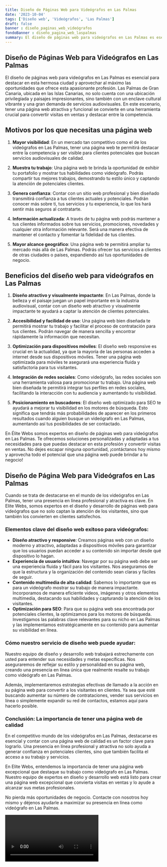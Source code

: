 ```yaml
---
title: Diseño de Páginas Web para Videógrafos en Las Palmas
date: '2023-10-04'
tags: ['Diseño web', 'Videógrafos', 'Las Palmas']
draft: false
banner : diseño_paginas_web_videógrafos
fondoBanner : diseño_pagina_web_laspalmas
summary: El diseño de páginas web para videógrafos en Las Palmas es esencial para destacar en esta hermosa ciudad y aprovechar al máximo las oportunidades que ofrece esta apasionante profesión. Las Palmas de Gran Canaria, ubicada en las Islas Canarias, no solo cuenta con una ubicación privilegiada y paisajes impresionantes, sino también con un enclave cultural vibrante y una gran demanda de servicios audiovisuales. En este escenario, tener una página web atractiva y funcional se convierte en una herramienta crucial para convertir visitas en ventas y destacar entre la competencia.
---
```


## Diseño de Páginas Web para Videógrafos en Las Palmas

El diseño de páginas web para videógrafos en Las Palmas es esencial para destacar en esta hermosa ciudad y aprovechar al máximo las oportunidades que ofrece esta apasionante profesión. Las Palmas de Gran Canaria, ubicada en las Islas Canarias, no solo cuenta con una ubicación privilegiada y paisajes impresionantes, sino también con un enclave cultural vibrante y una gran demanda de servicios audiovisuales. En este escenario, tener una página web atractiva y funcional se convierte en una herramienta crucial para convertir visitas en ventas y destacar entre la competencia.

## Motivos por los que necesitas una página web

1. **Mayor visibilidad**: En un mercado tan competitivo como el de los videógrafos en Las Palmas, tener una página web te permitirá destacar entre la competencia y ser visible para clientes potenciales que buscan servicios audiovisuales de calidad.

2. **Muestra tu trabajo**: Una página web te brinda la oportunidad de exhibir tu portafolio y mostrar tus habilidades como videógrafo. Podrás compartir tus mejores trabajos, demostrando tu estilo único y captando la atención de potenciales clientes.

3. **Genera confianza**: Contar con un sitio web profesional y bien diseñado transmitirá confianza a tus clientes actuales y potenciales. Podrán conocer más sobre ti, tus servicios y tu experiencia, lo que los hará sentir más seguros al contratarte.

4. **Información actualizada**: A través de tu página web podrás mantener a tus clientes informados sobre tus servicios, promociones, novedades y cualquier otra información relevante. Será una manera efectiva de mantener el contacto y fomentar la fidelidad de tus clientes.

5. **Mayor alcance geográfico**: Una página web te permitirá ampliar tu mercado más allá de Las Palmas. Podrás ofrecer tus servicios a clientes de otras ciudades o países, expandiendo así tus oportunidades de negocio.

## Beneficios del diseño web para videógrafos en Las Palmas

1. **Diseño atractivo y visualmente impactante**: En Las Palmas, donde la belleza y el paisaje juegan un papel importante en la industria audiovisual, contar con un diseño web atractivo y visualmente impactante te ayudará a captar la atención de clientes potenciales.

2. **Accesibilidad y facilidad de uso**: Una página web bien diseñada te permitirá mostrar tu trabajo y facilitar el proceso de contratación para tus clientes. Podrán navegar de manera sencilla y encontrar rápidamente la información que necesitan.

3. **Optimización para dispositivos móviles**: El diseño web responsive es crucial en la actualidad, ya que la mayoría de las personas acceden a internet desde sus dispositivos móviles. Tener una página web optimizada para móviles te asegurará una experiencia fluida y satisfactoria para tus visitantes.

4. **Integración de redes sociales**: Como videógrafo, las redes sociales son una herramienta valiosa para promocionar tu trabajo. Una página web bien diseñada te permitirá integrar tus perfiles en redes sociales, facilitando la interacción con tu audiencia y aumentando tu visibilidad.

5. **Posicionamiento en buscadores**: El diseño web optimizado para SEO te ayudará a mejorar tu visibilidad en los motores de búsqueda. Esto significa que tendrás más probabilidades de aparecer en los primeros resultados cuando alguien busque un videógrafo en Las Palmas, aumentando así tus posibilidades de ser contactado.

En Élite Webs somos expertos en diseño de páginas web para videógrafos en Las Palmas. Te ofrecemos soluciones personalizadas y adaptadas a tus necesidades para que puedas destacar en esta profesión y convertir visitas en ventas. No dejes escapar ninguna oportunidad, ¡contáctanos hoy mismo y aprovecha todo el potencial que una página web puede brindar a tu negocio!

<GifSeo />

<Cta />

## Diseño de Página Web para Videógrafos en Las Palmas

Cuando se trata de destacarse en el mundo de los videógrafos en Las Palmas, tener una presencia en línea profesional y atractiva es clave. En Elite Webs, somos expertos en el diseño y desarrollo de páginas web para videógrafos que no solo captan la atención de los visitantes, sino que también los convierten en clientes satisfechos.

### Elementos clave del diseño web exitoso para videógrafos:
- **Diseño atractivo y responsive**: Creamos páginas web con un diseño moderno y atractivo, adaptadas a dispositivos móviles para garantizar que los usuarios puedan acceder a su contenido sin importar desde qué dispositivo lo hagan.
- **Experiencia de usuario intuitiva**: Navegar por su página web debe ser una experiencia fluida y fácil para los visitantes. Nos aseguramos de que la estructura y la organización del contenido sean claras y fáciles de seguir.
- **Contenido multimedia de alta calidad**: Sabemos lo importante que es para un videógrafo mostrar su trabajo de manera impactante. Incorporamos de manera eficiente videos, imágenes y otros elementos multimedia, destacando sus habilidades y capturando la atención de los visitantes.
- **Optimización para SEO**: Para que su página web sea encontrada por potenciales clientes, la optimizamos para los motores de búsqueda. Investigamos las palabras clave relevantes para su nicho en Las Palmas y las implementamos estratégicamente en su contenido para aumentar su visibilidad en línea.

### Cómo nuestro servicio de diseño web puede ayudar:
Nuestro equipo de diseño y desarrollo web trabajará estrechamente con usted para entender sus necesidades y metas específicas. Nos aseguraremos de reflejar su estilo y personalidad en su página web, creando una presencia en línea única que realmente resalte su trabajo como videógrafo en Las Palmas.

Además, implementaremos estrategias efectivas de llamado a la acción en su página web para convertir a los visitantes en clientes. Ya sea que esté buscando aumentar su número de contrataciones, vender sus servicios en línea o simplemente expandir su red de contactos, estamos aquí para hacerlo posible.

### Conclusión: La importancia de tener una página web de calidad
En el competitivo mundo de los videógrafos en Las Palmas, destacarse es esencial y contar con una página web de calidad es un factor clave para lograrlo. Una presencia en línea profesional y atractiva no solo ayuda a generar confianza en potenciales clientes, sino que también facilita el acceso a su trabajo y servicios.

En Elite Webs, entendemos la importancia de tener una página web excepcional que destaque su trabajo como videógrafo en Las Palmas. Nuestro equipo de expertos en diseño y desarrollo web está listo para crear una página web excepcional que convierta visitas en ventas y lo ayude a alcanzar sus metas profesionales.

No pierda más oportunidades de negocio. Contacte con nosotros hoy mismo y déjenos ayudarle a maximizar su presencia en línea como videógrafo en Las Palmas.

<Video />

<CtaBot job='Videógrafos' city='Las Palmas'/>

<Gmaps query='Las Palmas+españa+maps' />
